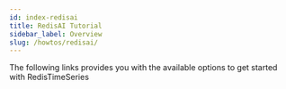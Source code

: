 ```yaml
---
id: index-redisai
title: RedisAI Tutorial
sidebar_label: Overview
slug: /howtos/redisai/
---
```





The following links provides you with the available options to get started with RedisTimeSeries

<div class="row">

 <div class="col">
     <RedisCard
        title="Getting Started with RedisAI"
        description="Getting Started with RedisAI"
        page="/howtos/redisai/getting-started"
        />
</div>

 <div class="col">
     <RedisCard
        title="Market-Basket Analysis using RedisAI and RedisGears"
        description="How E-Commerce Websites Can Improve Market Basket Analysis with RedisAI and RedisGears"
        page="/howtos/redisai/market-basket-analysis"
        />
</div>
</div>
